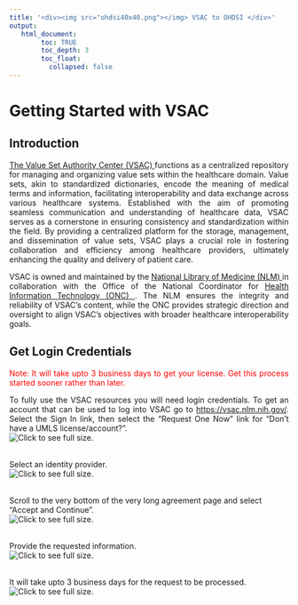 ---
title: '<div><img src="ohdsi40x40.png"></img> VSAC to OHDSI </div>'
output:
   html_document:
        toc: TRUE
        toc_depth: 3
        toc_float:
          collapsed: false
---

<!--
*
* javascript
*
* -->

<script>
  function openFullSizeImage(imageSrc) {
    // Open a new window with the full-size image
    window.open(imageSrc, '_blank', 'width=auto,height=auto');
  }
</script>

# Getting Started with VSAC

<!-- 
*
* Introduction
* 
* -->

## Introduction
<p align="justify">
  <a href="https://vsac.nlm.nih.gov/">The Value Set Authority Center (VSAC) </a> 
  functions as a centralized repository 
  for managing and organizing value sets within the healthcare domain. 
  Value sets, akin to standardized dictionaries, 
  encode the meaning of medical terms and information, 
  facilitating interoperability and data exchange across various healthcare systems. 
  Established with the aim of promoting seamless communication and understanding of healthcare data, 
  VSAC serves as a cornerstone in ensuring consistency and standardization within the field. 
  By providing a centralized platform for the storage, management, and dissemination of value sets, 
  VSAC plays a crucial role in fostering collaboration and efficiency among healthcare providers, 
  ultimately enhancing the quality and delivery of patient care. 
</p>

<p align="justify">
  VSAC is owned and maintained by the 
  <a href="https://www.nlm.nih.gov/">National Library of Medicine (NLM) </a> 
  in collaboration with the Office of the National Coordinator for 
  <a href="https://www.healthit.gov/">Health Information Technology (ONC) </a>. 
  The NLM ensures the integrity and reliability of VSAC's content, 
  while the ONC provides strategic direction and oversight 
  to align VSAC's objectives with broader healthcare interoperability goals. 
</p>

<!-- 
*
* Get Login Credentials
* 
* -->

## Get Login Credentials
<p align="justify">
  <font  color="red">
    Note: It will take upto 3 business days to get your license. 
    Get this process started sooner rather than later. 
  </font>
</p>
<p align="justify">
  To fully use the VSAC resources you will need login credentials. 
  To get an account that can be used to log into VSAC go to 
  <a href="https://vsac.nlm.nih.gov/">https://vsac.nlm.nih.gov/</a>. 
  Select the Sign In link, then select the "Request One Now" link for 
  "Don't have a UMLS license/account?". 
  <br/>
  <img 
    src="./img/getting-started/vsac/01-get-login.png" 
    onclick="openFullSizeImage('./img/getting-started/vsac/01-get-login.png')" 
    title="Click to see full size."
    
  />
  <br/>
  <br/>
</p>

<!--
*
* Select Identity Provider
*
-->

Select an identity provider. 
<br/>
<img 
  src="./img/getting-started/vsac/02-select-id-provider.png" 
  onclick="openFullSizeImage('./img/getting-started/vsac/02-select-id-provider.png')" 
  title="Click to see full size."
/>
<br/>
<br/>

<!--
*
* Accept Agreement
*
-->

Scroll to the very bottom of the very long agreement page and select "Accept and Continue". 
<br/>
<img 
  src="./img/getting-started/vsac/03-accept.png" 
  onclick="openFullSizeImage('./img/getting-started/vsac/03-accept.png')" 
  title="Click to see full size."
/>
<br/>
<br/>

<!--
*
* Fill out the form
*
-->

Provide the requested information. 
<br/>
<img 
  src="./img/getting-started/vsac/04-form.png" 
  onclick="openFullSizeImage('./img/getting-started/vsac/04-form.png')" 
  title="Click to see full size."
/>
<br/>
<br/>

<!--
*
* Wait
*
-->

It will take upto 3 business days for the request to be processed. 
<br/>
<img 
  src="./img/getting-started/vsac/05-wait.png" 
  onclick="openFullSizeImage('./img/getting-started/vsac/05-wait.png')" 
  title="Click to see full size."
/>
<br/>
<br/>



